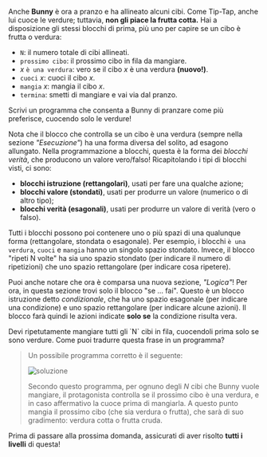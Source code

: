 
Anche **Bunny** è ora a pranzo e ha allineato alcuni cibi. Come Tip-Tap, anche lui cuoce le verdure; tuttavia, **non gli piace la frutta cotta.**
Hai a disposizione gli stessi blocchi di prima, più uno per capire se un cibo è frutta o verdura:

- `N`: il numero totale di cibi allineati.
- `prossimo cibo`: il prossimo cibo in fila da mangiare.
- $x$ `è una verdura`: vero se il cibo $x$ è una verdura **(nuovo!)**.
- `cuoci` $x$: cuoci il cibo $x$.
- `mangia` $x$: mangia il cibo $x$.
- `termina`: smetti di mangiare e vai via dal pranzo.

Scrivi un programma che consenta a Bunny di pranzare come più preferisce, cuocendo solo le verdure!

Nota che il blocco che controlla se un cibo è una verdura (sempre nella sezione _"Esecuzione"_) ha una forma diversa del solito, ad esagono allungato.
Nella programmazione a blocchi, questa è la forma dei _blocchi verità_, che producono un valore vero/falso! Ricapitolando i tipi di blocchi visti, ci sono:

- **blocchi istruzione (rettangolari)**, usati per fare una qualche azione;
- **blocchi valore (stondati)**, usati per produrre un valore (numerico o di altro tipo);
- **blocchi verità (esagonali)**, usati per produrre un valore di verità (vero o falso).

Tutti i blocchi possono poi contenere uno o più spazi di una qualunque forma (rettangolare, stondata o esagonale). Per esempio, i blocchi `è una verdura`, `cuoci` e
`mangia` hanno un singolo spazio stondato. Invece, il blocco "ripeti N volte" ha sia uno spazio stondato (per indicare il numero di ripetizioni) che uno spazio rettangolare
(per indicare cosa ripetere).

Puoi anche notare che ora è comparsa una nuova sezione, _"Logica"_! Per ora, in questa sezione trovi solo il blocco "se ... fai". Questo è un blocco istruzione detto
_condizionale_, che ha uno spazio esagonale (per indicare una condizione) e uno spazio rettangolare (per indicare alcune azioni). Il blocco farà quindi le azioni
indicate **solo se** la condizione risulta vera.

<Hint>
  Devi ripetutamente mangiare tutti gli `N` cibi in fila, cuocendoli prima solo se sono verdure. Come puoi tradurre questa frase in un programma?
</Hint>

<Blockly
  toolbox={toolbox}
  customBlocks={customBlocks}
  initialBlocks={initialBlocks}
  testcases={testcases}
  visualizer={Visualizer}
/>

> Un possibile programma corretto è il seguente:
>
> ![soluzione](sol.png)
>
> Secondo questo programma, per ognuno degli $N$ cibi che Bunny vuole mangiare, il protagonista
> controlla se il prossimo cibo è una verdura, e in caso affermativo la cuoce prima di mangiarla.
> A questo punto mangia il prossimo cibo (che sia verdura o frutta), che sarà di suo gradimento:
> verdura cotta o frutta cruda.

Prima di passare alla prossima domanda, assicurati di aver risolto **tutti i livelli** di questa!